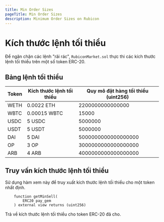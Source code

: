 ```yaml
---
title: Min Order Sizes
pageTitle: Min Order Sizes
description: Minimum Order Sizes on Rubicon
---
```


# Kích thước lệnh tối thiểu

Để ngăn chặn các lệnh "rãi rác", `RubiconMarket.sol` thực thi các kích thước lệnh tối thiểu trên một số token ERC-20.

## Bảng lệnh tối thiểu

| Token | Kích thước lệnh tối thiểu| Quy mô đặt hàng tối thiểu (uint256)  |
| ----- | ------------------------ | ------------------------------------ |
| WETH  | 0.0022 ETH               | 2200000000000000                     |
| WBTC  | 0.00015 WBTC             | 15000                                |
| USDC  | 5 USDC                   | 5000000                              |
| USDT  | 5 USDT                   | 5000000                              |
| DAI   | 5 DAI                    | 5000000000000000000                  |
| OP    | 3 OP                     | 3000000000000000000                  |
| ARB   | 4 ARB                    | 4000000000000000000                  |

## Truy vấn kích thước lệnh tối thiểu

Sử dụng hàm xem này để truy xuất kích thước lệnh tối thiểu cho một token nhất định.

```solidity copy
    function getMinSell(
        ERC20 pay_gem
    ) external view returns (uint256)
```

Trả về kích thước lệnh tối thiểu cho token ERC-20 đã cho.
